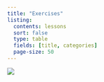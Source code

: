```yaml
---
title: "Exercises"
listing:
  contents: lessons
  sort: false
  type: table
  fields: [title, categories]
  page-size: 50
---
```


![](other/icon2.svg)